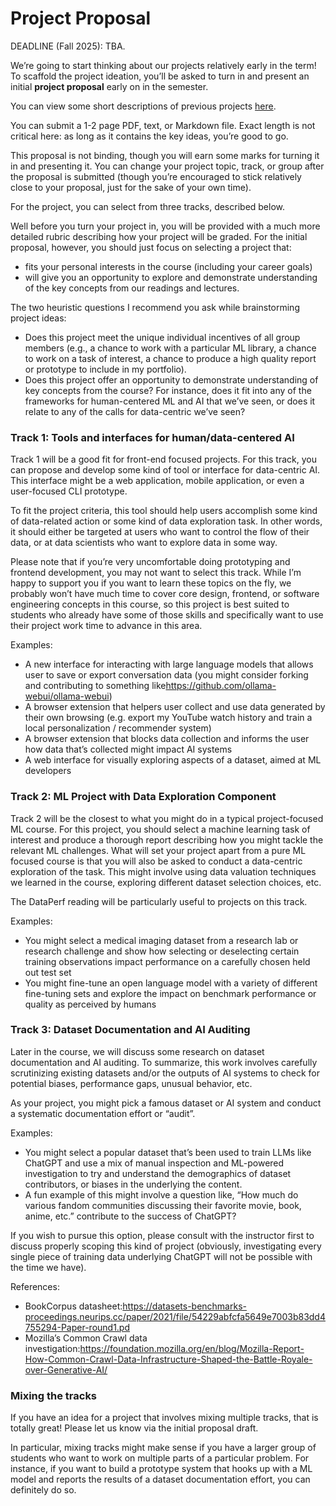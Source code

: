 # Project Proposal

DEADLINE (Fall 2025): TBA.

We're going to start thinking about our projects relatively early in the term! To scaffold the project ideation, you'll be asked to turn in and present an initial **project proposal** early on in the semester.

You can view some short descriptions of previous projects [here](https://github.com/nickmvincent/blogs/blob/main/microblogs/2025-04-17_cmpt419_spring2025_highlights.md).

You can submit a 1-2 page PDF, text, or Markdown file. Exact length is not critical here: as long as it contains the key ideas, you're good to go.

This proposal is not binding, though you will earn some marks for turning it in and presenting it. You can change your project topic, track, or group after the proposal is submitted (though you're encouraged to stick relatively close to your proposal, just for the sake of your own time).

For the project, you can select from three tracks, described below.

Well before you turn your project in, you will be provided with a much more detailed rubric describing how your project will be graded. For the initial proposal, however, you should just focus on selecting a project that:

* fits your personal interests in the course (including your career goals)
* will give you an opportunity to explore and demonstrate understanding of the key concepts from our readings and lectures.

The two heuristic questions I recommend you ask while brainstorming project ideas:

* Does this project meet the unique individual incentives of all group members (e.g., a chance to work with a particular ML library, a chance to work on a task of interest, a chance to produce a high quality report or prototype to include in my portfolio).
* Does this project offer an opportunity to demonstrate understanding of key concepts from the course? For instance, does it fit into any of the frameworks for human-centered ML and AI that we've seen, or does it relate to any of the calls for data-centric we've seen?


### **Track 1: Tools and interfaces for human/data-centered AI**

Track 1 will be a good fit for front-end focused projects. For this track, you can propose and develop some kind of tool or interface for data-centric AI. This interface might be a web application, mobile application, or even a user-focused CLI prototype.

To fit the project criteria, this tool should help users accomplish some kind of data-related action or some kind of data exploration task. In other words, it should either be targeted at users who want to control the flow of their data, or at data scientists who want to explore data in some way.

Please note that if you're very uncomfortable doing prototyping and frontend development, you may not want to select this track. While I'm happy to support you if you want to learn these topics on the fly, we probably won't have much time to cover core design, frontend, or software engineering concepts in this course, so this project is best suited to students who already have some of those skills and specifically want to use their project work time to advance in this area.

Examples:

* A new interface for interacting with large language models that allows user to save or export conversation data (you might consider forking and contributing to something like[ https://github.com/ollama-webui/ollama-webui](https://github.com/ollama-webui/ollama-webui))
* A browser extension that helpers user collect and use data generated by their own browsing (e.g. export my YouTube watch history and train a local personalization / recommender system)
* A browser extension that blocks data collection and informs the user how data that's collected might impact AI systems
* A web interface for visually exploring aspects of a dataset, aimed at ML developers


### **Track 2: ML Project with Data Exploration Component**

Track 2 will be the closest to what you might do in a typical project-focused ML course. For this project, you should select a machine learning task of interest and produce a thorough report describing how you might tackle the relevant ML challenges. What will set your project apart from a pure ML focused course is that you will also be asked to conduct a data-centric exploration of the task. This might involve using data valuation techniques we learned in the course, exploring different dataset selection choices, etc.

The DataPerf reading will be particularly useful to projects on this track.

Examples:

* You might select a medical imaging dataset from a research lab or research challenge and show how selecting or deselecting certain training observations impact performance on a carefully chosen held out test set
* You might fine-tune an open language model with a variety of different fine-tuning sets and explore the impact on benchmark performance or quality as perceived by humans


### **Track 3: Dataset Documentation and AI Auditing**

Later in the course, we will discuss some research on dataset documentation and AI auditing. To summarize, this work involves carefully scrutinizing existing datasets and/or the outputs of AI systems to check for potential biases, performance gaps, unusual behavior, etc.

As your project, you might pick a famous dataset or AI system and conduct a systematic documentation effort or "audit".

Examples:

* You might select a popular dataset that's been used to train LLMs like ChatGPT and use a mix of manual inspection and ML-powered investigation to try and understand the demographics of dataset contributors, or biases in the underlying the content.
* A fun example of this might involve a question like, "How much do various fandom communities discussing their favorite movie, book, anime, etc." contribute to the success of ChatGPT?

If you wish to pursue this option, please consult with the instructor first to discuss properly scoping this kind of project (obviously, investigating every single piece of training data underlying ChatGPT will not be possible with the time we have).

References:


* BookCorpus datasheet:[ https://datasets-benchmarks-proceedings.neurips.cc/paper/2021/file/54229abfcfa5649e7003b83dd4755294-Paper-round1.pd](https://datasets-benchmarks-proceedings.neurips.cc/paper/2021/file/54229abfcfa5649e7003b83dd4755294-Paper-round1.pdf)
* Mozilla's Common Crawl data investigation:[ https://foundation.mozilla.org/en/blog/Mozilla-Report-How-Common-Crawl-Data-Infrastructure-Shaped-the-Battle-Royale-over-Generative-AI/](https://foundation.mozilla.org/en/blog/Mozilla-Report-How-Common-Crawl-Data-Infrastructure-Shaped-the-Battle-Royale-over-Generative-AI/)


### **Mixing the tracks**

If you have an idea for a project that involves mixing multiple tracks, that is totally great! Please let us know via the initial proposal draft.

In particular, mixing tracks might make sense if you have a larger group of students who want to work on multiple parts of a particular problem. For instance, if you want to build a prototype system that hooks up with a ML model and reports the results of a dataset documentation effort, you can definitely do so.
